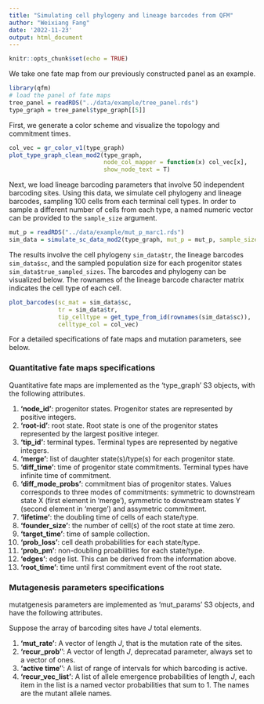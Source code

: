 ```yaml
---
title: "Simulating cell phylogeny and lineage barcodes from QFM"
author: "Weixiang Fang"
date: '2022-11-23'
output: html_document
---
```


```r
knitr::opts_chunk$set(echo = TRUE)
```

We take one fate map from our previously constructed panel as an example. 
```r
library(qfm)
# load the panel of fate maps
tree_panel = readRDS("../data/example/tree_panel.rds")
type_graph = tree_panel$type_graph[[5]]
```

First, we generate a color scheme and visualize the topology and commitment times.
```r
col_vec = gr_color_v1(type_graph)
plot_type_graph_clean_mod2(type_graph,
                           node_col_mapper = function(x) col_vec[x],
                           show_node_text = T)
```

Next, we load lineage barcoding parameters that involve 50 independent barcoding sites. Using this data, we simulate cell phylogeny and lineage barcodes, sampling 100 cells from each terminal cell types.
In order to sample a different number of cells from each type, a named numeric vector can be provided to the `sample_size` argument.
```r
mut_p = readRDS("../data/example/mut_p_marc1.rds")
sim_data = simulate_sc_data_mod2(type_graph, mut_p = mut_p, sample_size = 100)
```

The results involve the cell phylogeny `sim_data$tr`, the lineage barcodes `sim_data$sc`, and the sampled population size for each progenitor states `sim_data$true_sampled_sizes`. The barcodes and phylogeny can be visualized below. The rownames of the lineage barcode character matrix indicates the cell type of each cell.
```r
plot_barcodes(sc_mat = sim_data$sc,
              tr = sim_data$tr,
              tip_celltype = get_type_from_id(rownames(sim_data$sc)),
              celltype_col = col_vec)
```


For a detailed specifications of fate maps and mutation parameters, see below.

### Quantitative fate maps specifications

Quantitative fate maps are implemented as the 'type_graph' S3 objects, with the following attributes.

1. **'node_id'**: progenitor states. Progenitor states are represented by positive integers.
2. **'root-id'**: root state. Root state is one of the progenitor states represented by the largest positive integer.
2. **'tip_id'**: terminal types. Terminal types are represented by negative integers.
3. **'merge'**: list of daughter state(s)/type(s) for each progenitor state.
4. **'diff_time'**: time of progenitor state commitments. Terminal types have infinite time of commitment.
5. **'diff_mode_probs'**: commitment bias of progenitor states. Values corresponds to three modes of commitments: symmetric to downstream state X (first element in 'merge'), symmetric to downstream states Y (second element in 'merge') and assymetric commitment.
6. **'lifetime'**: the doubling time of cells of each state/type.
7. **'founder_size'**: the number of cell(s) of the root state at time zero.
8. **'target_time'**: time of sample collection.
9. **'prob_loss'**: cell death probabilities for each state/type.
10. **'prob_pm'**: non-doubling proabilities for each state/type.
11. **'edges'**: edge list. This can be derived from the information above.
12. **'root_time'**: time until first commitment event of the root state.

### Mutagenesis parameters specifications

mutatgenesis parameters are implemented as 'mut_params' S3 objects, and have the following attributes.

Suppose the array of barcoding sites have $J$ total elements.

1. **'mut_rate'**: A vector of length $J$, that is the mutation rate of the sites.
2. **'recur_prob'**': A vector of length $J$, deprecatad parameter, always set to a vector of ones.
3. **'active time'**': A list of range of intervals for which barcoding is active.
4. **'recur_vec_list'**: A list of allele emergence probabilities of length $J$, each item in the list is a named vector probabilities that sum to $1$. The names are the mutant allele names.
